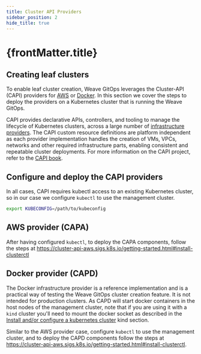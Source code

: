 ```yaml
---
title: Cluster API Providers
sidebar_position: 2
hide_title: true
---
```



<h1>
  {frontMatter.title} <TierLabel tiers="Enterprise" />
</h1>

## Creating leaf clusters

To enable leaf cluster creation, Weave GitOps leverages the Cluster-API (CAPI) providers for [AWS](https://cluster-api-aws.sigs.k8s.io/getting-started.html) or [Docker](https://cluster-api.sigs.k8s.io/user/quick-start.html).
In this section we cover the steps to deploy the providers on a Kubernetes cluster that is running the Weave GitOps.

CAPI provides declarative APIs, controllers, and tooling to manage the lifecycle of Kubernetes clusters, across
a large number of [infrastructure providers](https://cluster-api.sigs.k8s.io/reference/providers.html#infrastructure).
The CAPI custom resource definitions are platform independent as each provider implementation handles the creation of VMs,
VPCs, networks and other required infrastructure parts, enabling consistent and repeatable cluster deployments.
For more information on the CAPI project, refer to the [CAPI book](https://cluster-api.sigs.k8s.io/introduction.html).

## Configure and deploy the CAPI providers

In all cases, CAPI requires kubectl access to an existing Kubernetes cluster, so in our case we configure `kubectl` to use the management cluster.

```bash
export KUBECONFIG=/path/to/kubeconfig
```

## AWS provider (CAPA)

After having configured `kubectl`, to deploy the CAPA components, follow the steps at https://cluster-api-aws.sigs.k8s.io/getting-started.html#install-clusterctl

## Docker provider (CAPD)

The Docker infrastructure provider is a reference implementation and is a practical way of testing the Weave GitOps cluster creation feature. It is not intended for production clusters. As CAPD will start docker containers in the host nodes of the management cluster, note that if you are using it with a `kind` cluster you'll need to mount the docker socket as described in the [Install and/or configure a kubernetes cluster](https://cluster-api-aws.sigs.k8s.io/getting-started.html#install-andor-configure-a-kubernetes-cluster) kind section.

Similar to the AWS provider case, configure `kubectl` to use the management cluster, and to deploy the CAPD components follow the steps at https://cluster-api-aws.sigs.k8s.io/getting-started.html#install-clusterctl.
